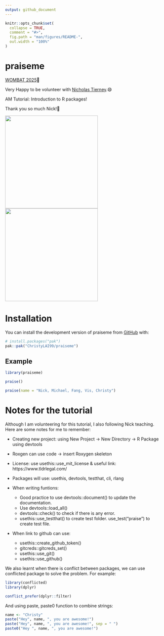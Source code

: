 ```yaml
---
output: github_document
---
```


<!-- README.md is generated from README.Rmd. Please edit that file -->

```r
knitr::opts_chunk$set(
  collapse = TRUE,
  comment = "#>",
  fig.path = "man/figures/README-",
  out.width = "100%"
)
```

# praiseme 

[WOMBAT 2025](https://wombat2025.numbat.space/program/tutorials/PLVPUV.html)🐻

Very Happy to be volunteer with [Nicholas Tierney](https://github.com/njtierney).😄

AM Tutorial: Introduction to R packages!

Thank you so much Nick!🙏
<p>
  <img src="P1.jpg" width="300">
  <img src="P2.jpg" width="300">
</p>



# Installation
You can install the development version of praiseme from [GitHub](https://github.com/ChristyLAI99/praiseme.git) with:
```r
# install.packages("pak")
pak::pak("ChristyLAI99/praiseme")
```


## Example

```r
library(praiseme)

praise()

praise(name = "Nick, Michael, Fang, Vis, Christy")
```


# Notes for the tutorial
Although I am volunteering for this tutorial, I also following Nick teaching.
Here are some notes for me to remember:

- Creating new project: using New Project -> New Directory -> R Package using devtools

- Roxgen can use code -> insert Roxygen skeleton

- License: use usethis::use_mit_license & useful link: https://www.tldrlegal.com/

- Packages will use: usethis, devtools, testthat, cli, rlang

- When writing funtions:
   - Good practice to use devtools::document() to update the documentation.
   - Use devtools::load_all()
   - devtools::check() to check if there is any error.
   - usethis::use_testthat() to create test folder. use_test("praise") to create test file.
   

- When link to github can use:
   - usethis::create_github_token()
   - gitcreds::gitcreds_set()
   - usethis::use_git()
   - usethis::use_github()
   
We also learnt when there is conflict between packages, we can use conflicted package to solve the problem. For example:
```r
library(conflicted)
library(dplyr)

conflict_prefer(dplyr::filter)
```

And using paste, paste0 function to combine strings:
```r
name <- "Christy"
paste("Hey", name, ", you are awesome!")
paste("Hey", name, ", you are awesome!", sep = " ")
paste0("Hey ", name, ", you are awesome!")
```

